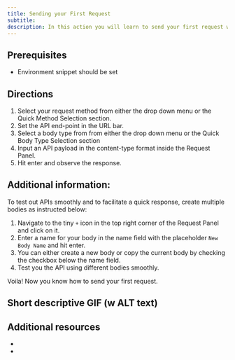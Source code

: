 ```yaml
---
title: Sending your First Request
subtitle:
description: In this action you will learn to send your first request with the APIs app in Firecamp
---
```


## Prerequisites

- Environment snippet should be set

## Directions

1. Select your request method from either the drop down menu or the Quick Method Selection section.
2. Set the API end-point in the URL bar.
3. Select a body type from from either the drop down menu or the Quick Body Type Selection section
4. Input an API payload in the content-type format inside the Request Panel.
5. Hit enter and observe the response.

## Additional information:

<!-- Include the commented section below in the Body Type Selector Impression.
When you're testing an API and want a quick response, you would want to create multiple bodies with different body types to facilitate a quick testing process. Firecamp has you covered. -->

To test out APIs smoothly and to facilitate a quick response, create multiple bodies as instructed below:

1. Navigate to the tiny `+` icon in the top right corner of the Request Panel and click on it.
2. Enter a name for your body in the name field with the placeholder `New Body Name` and hit enter.
3. You can either create a new body or copy the current body by checking the checkbox below the name field.
4. Test you the API using different bodies smoothly.

Voila! Now you know how to send your first request.

## Short descriptive GIF (w ALT text)

## Additional resources
-
-
